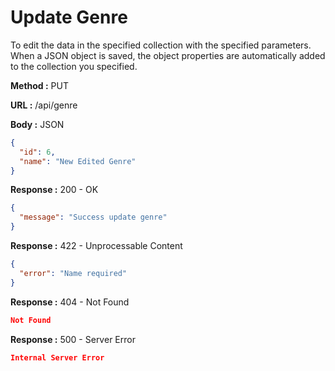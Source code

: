 
# Update Genre

To edit the data in the specified collection with the specified parameters.
When a JSON object is saved, the object properties are automatically added to the collection you specified.

**Method :** <Badge variant="info">PUT</Badge>

**URL :** <Badge variant="dark">/api/genre</Badge>

**Body :** <Badge variant="purple">JSON</Badge>

```json
{
  "id": 6,
  "name": "New Edited Genre"
}
```

**Response :** <BadgeOutline variant="success">200 - OK</BadgeOutline>

```json
{
  "message": "Success update genre"
}
```

**Response :** <BadgeOutline variant="info">422 - Unprocessable Content</BadgeOutline>

```json
{
  "error": "Name required"
}
```

**Response :** <BadgeOutline variant="warning">404 - Not Found</BadgeOutline>

```json
Not Found
```

**Response :** <BadgeOutline variant="danger">500 - Server Error</BadgeOutline>

```json
Internal Server Error
```

